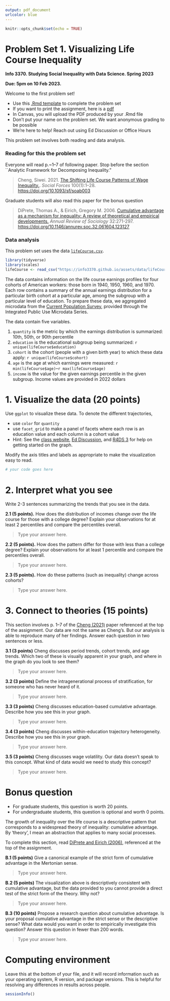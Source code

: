 ```yaml
---
output: pdf_document
urlcolor: blue
---
```


```r
knitr::opts_chunk$set(echo = TRUE)
```

# Problem Set 1. Visualizing Life Course Inequality

**Info 3370. Studying Social Inequality with Data Science. Spring 2023**

**Due: 5pm on 10 Feb 2023.**

Welcome to the first problem set!

- Use this [.Rmd template](http://localhost:4000/assets/psets/pset1.Rmd) to complete the problem set
- If you want to print the assignment, here is a [pdf](http://localhost:4000/assets/psets/pset1.pdf)
- In Canvas, you will upload the PDF produced by your .Rmd file
- Don't put your name on the problem set. We want anonymous grading to be possible
- We’re here to help! Reach out using Ed Discussion or Office Hours

This problem set involves both reading and data analysis.

### Reading for this the problem set

Everyone will read p.~1--7 of following paper. Stop before the section ``Analytic Framework for Decomposing Inequality."

> Cheng, Siwei. 2021. [The Shifting Life Course Patterns of Wage Inequality.](https://doi.org/10.1093/sf/soab003). _Social Forces_ 100(1):1--28. [https://doi.org/10.1093/sf/soab003](https://doi.org/10.1093/sf/soab003)

Graduate students will also read this paper for the bonus question

> DiPrete, Thomas A., & Eirich, Gregory M. 2006. [Cumulative advantage as a mechanism for inequality: A review of theoretical and empirical developments.](https://doi.org/10.1146/annurev.soc.32.061604.123127) _Annual Review of Sociology_ 32:271-297. [https://doi.org/10.1146/annurev.soc.32.061604.123127](https://doi.org/10.1146/annurev.soc.32.061604.123127)

### Data analysis

This problem set uses the data [`lifeCourse.csv`](https://info3370.github.io/assets/data/lifeCourse.csv).

```r
library(tidyverse)
library(scales)
lifeCourse <- read_csv("https://info3370.github.io/assets/data/lifeCourse.csv")
```

The data contains information on the life course earnings profiles for four cohorts of American workers: those born in 1940, 1950, 1960, and 1970. Each row contains a summary of the annual earnings distribution for a particular birth cohort at a particular age, among the subgroup with a particular level of education. To prepare these data, we aggregated microdata from the [Current Population Survey](https://cps.ipums.org/cps/), provided through the Integrated Public Use Microdata Series.

The data contain five variables.

1. `quantity` is the metric by which the earnings distribution is summarized: 10th, 50th, or 90th percentile
2. `education` is the educational subgroup being summarized: `r unique(lifeCourse$education)`
3. `cohort` is the cohort (people with a given birth year) to which these data apply: `r unique(lifeCourse$cohort)`
4. `age` is the age at which earnings were measured: `r min(lifeCourse$age)`--`r max(lifeCourse$age)`
5. `income` is the value for the given earnings percentile in the given subgroup. Income values are provided in 2022 dollars

# 1. Visualize the data (20 points)

Use `ggplot` to visualize these data. To denote the different trajectories,

- use `color` for `quantity`
- use `facet_grid` to make a panel of facets where each row is an education value and each column is a cohort value
- Hint: See the [class website](https://info3370.github.io/lessonplans/2a/), [Ed Discussion](https://edstem.org/us/courses/33934/discussion/2475421), and [R4DS 3](https://r4ds.had.co.nz/data-visualisation.html) for help on getting started on the graph.

Modify the axis titles and labels as appropriate to make the visualization easy to read.

```r
# your code goes here

```

# 2. Interpret what you see

Write 2-3 sentences summarizing the trends that you see in the data.

**2.1 (5 points).** How does the distribution of incomes change over the life course for those with a college degree? Explain your observations for at least 2 percentiles and compare the percentiles overall.

> Type your answer here.

**2.2 (5 points).** How does the pattern differ for those with less than a college degree? Explain your observations for at least 1 percentile and compare the percentiles overall.

> Type your answer here.


**2.3 (5 points).** How do these patterns (such as inequality) change across cohorts?

> Type your answer here. 

# 3. Connect to theories (15 points)

This section involves p. 1--7 of the [Cheng (2021)](https://doi.org/10.1093/sf/soab003) paper referenced at the top of the assignment. Our data are not the same as Cheng's. But our analysis is able to reproduce many of her findings. Answer each question in two sentences or less.

**3.1 (3 points)** Cheng discusses period trends, cohort trends, and age trends. Which two of these is visually apparent in your graph, and where in the graph do you look to see them?

> Type your answer here.

**3.2 (3 points)** Define the intragenerational process of stratification, for someone who has never heard of it.

> Type your answer here.

**3.3 (3 points)** Cheng discusses education-based cumulative advantage. Describe how you see this in your graph.

> Type your answer here.

**3.4 (3 points)** Cheng discusses within-education trajectory heterogeneity. Describe how you see this in your graph.

> Type your answer here.

**3.5 (3 points)** Cheng discusses wage volatility. Our data doesn't speak to this concept. What kind of data would we need to study this concept?

> Type your answer here.

# Bonus question

- For graduate students, this question is worth 20 points.
- For undergraduate students, this question is optional and worth 0 points.

The growth of inequality over the life course is a descriptive pattern that corresponds to a widespread theory of inequality: cumulative advantage. By 'theory', I mean an abstraction that applies to many social processes.

To complete this section, read [DiPrete and Eirich (2006)](https://doi.org/10.1146/annurev.soc.32.061604.123127), referenced at the top of the assignment.

**B.1 (5 points)** Give a canonical example of the strict form of cumulative advantage in the Mertonian sense.

> Type your answer here.

**B.2 (5 points)** The visualization above is descriptively consistent with cumulative advantage, but the data provided to you cannot provide a direct test of the strict form of the theory. Why not?

> Type your answer here.

**B.3 (10 points)** Propose a research question about cumulative advantage. Is your proposal cumulative advantage in the strict sense or the descriptive sense? What data would you want in order to empirically investigate this question? Answer this question in fewer than 200 words.

> Type your answer here.

# Computing environment

Leave this at the bottom of your file, and it will record information such as your operating system, R version, and package versions. This is helpful for resolving any differences in results across people.

```r
sessionInfo()
```
